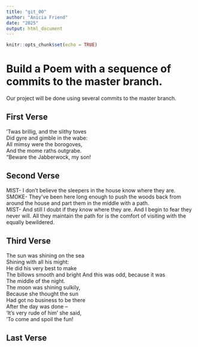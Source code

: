 ```yaml
---
title: "git_00"
author: "Anicia Friend"
date: "2025"
output: html_document
---
```


```r
knitr::opts_chunk$set(echo = TRUE)
```
# Build a Poem with a sequence of commits to the master branch.
Our project will be done using several commits to the master branch.
<!-- Do not modify or change any text in "!--" bracketed areas such as this --- these are instructions to
you, if you change any of this the git program will notice it and compromise your git merging strategy !-->

## First Verse 
<!--Put the first five lines of a poem by Lewis Carrol in this section!-->
'Twas brillig, and the slithy toves  
Did gyre and gimble in the wabe:  
All mimsy were the borogoves,  
And the mome raths outgrabe.  
"Beware the Jabberwock, my son!  

## Second Verse
<!--Put the first five lines of a poem by Robert Frost here!-->
MIST- I don't believe the sleepers in the house know where they are.  
SMOKE- They've been here long enough to push the woods back from around the house and part them in the middle with a path.  
MIST- And still I doubt if they know where they are.   And I begin to fear they never will. All they maintain the path for is the comfort of visiting with the equally bewildered.  

## Third Verse
<!--Put the first two verses of The Walrus and the Carpenter here!-->
The sun was shining on the sea  
Shining with all his might:  
He did his very best to make  
The billows smooth and bright  And this was odd, because it was  
The middle of the night.  
The moon was shining sulkily,  
Because she thought the sun  
Had got no business to be there  
After the day was done –  
‘It’s very rude of him’ she said,  
‘To come and spoil the fun!  

## Last Verse
<!--Put a short poem of your choice 8-20 lines,here!-->
